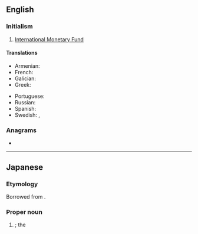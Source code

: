 ==English==

===Initialism===
{{rfc-header|Initialism}}
{{head|en|initialism}}

# [[International Monetary Fund]]

====Translations====
{{trans-top|International Monetary Fund}}
* Armenian: {{t|hy|ԱՄՀ}}
* French: {{t+|fr|FMI|m}}
* Galician: {{t|gl|FMI|m}}
* Greek: {{t+|el|ΔΝΤ|n}}
{{trans-mid}}
* Portuguese: {{t+|pt|FMI|m}}
* Russian: {{t+|ru|МВФ|m}}
* Spanish: {{t+|es|FMI|m}}
* Swedish: {{t|sv|IMF}}, {{t|sv|IVF}}
{{trans-bottom}}

===Anagrams===
* {{anagrams|en|FIM|MIF}}

----

==Japanese==

===Etymology===
Borrowed from {{bor|ja|en|IMF|sort=あいえむえふ|notext=1}}.

===Proper noun===
{{ja-pos|proper|アイエムエフ}}

# {{synof|lang=ja|国際通貨基金|tr=Kokusai Tsūka Kikin||[[International Monetary Fund]]}}; the {{l|en|IMF}}

{{topics|ja|Organizations|sort=あいえむえふ}}